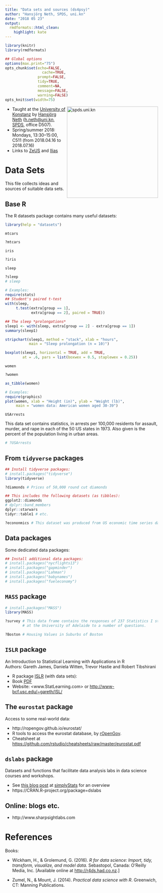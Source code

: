 ```yaml
---
title: "Data sets and sources (ds4psy)"
author: "Hansjörg Neth, SPDS, uni.kn"
date: "2018 05 23"
output:
  rmdformats::html_clean:
    highlight: kate
---
```


```r
library(knitr)
library(rmdformats)

## Global options
options(max.print="75")
opts_chunk$set(echo=FALSE,
	             cache=TRUE,
               prompt=FALSE,
               tidy=TRUE,
               comment=NA,
               message=FALSE,
               warning=FALSE)
opts_knit$set(width=75)
```

<!-- uni.kn logo and link to SPDS: -->  
<!-- ![](../inst/pix/uniKn_logo.png) --> 
<a href="https://www.spds.uni-konstanz.de/">
<img src = "../inst/pix/uniKn_logo.png" alt = "spds.uni.kn" align = "right" width = "300" style = "width: 300px; float: right; border:20;"/>
<!-- <img src = "../inst/pix/uniKn_logo_s.png" alt = "spds.uni.kn" style = "float: right; border:20;"/> --> 
</a>

* Taught at the [University of Konstanz](https://www.uni-konstanz.de/) by [Hansjörg Neth](http://neth.de/) (<h.neth@uni.kn>,  [SPDS](https://www.spds.uni-konstanz.de/), office D507).
* Spring/summer 2018: Mondays, 13:30--15:00, C511 (from 2018.04.16 to 2018.07.16) 
* Links to [ZeUS](https://zeus.uni-konstanz.de:443/hioserver/pages/startFlow.xhtml?_flowId=showEvent-flow&unitId=5101&termYear=2018&termTypeValueId=1&navigationPosition=hisinoneLehrorganisation,examEventOverviewOwn) and [Ilias](https://ilias.uni-konstanz.de/ilias/goto_ilias_uni_crs_758039.html)

# Data Sets

This file collects ideas and sources of suitable data sets.

## Base R

The R datasets package contains many useful datasets: 

```r
library(help = "datasets")
```

`mtcars`

```r
?mtcars
```

`iris`

```r
?iris
```

`sleep`

```r
?sleep
# sleep

# Examples:
require(stats)
## Student's paired t-test
with(sleep,
     t.test(extra[group == 1],
            extra[group == 2], paired = TRUE))

## The sleep *prolongations*
sleep1 <- with(sleep, extra[group == 2] - extra[group == 1])
summary(sleep1)

stripchart(sleep1, method = "stack", xlab = "hours",
           main = "Sleep prolongation (n = 10)")

boxplot(sleep1, horizontal = TRUE, add = TRUE,
        at = .6, pars = list(boxwex = 0.5, staplewex = 0.25))


```

`women`

```r
?women

as_tibble(women)

# Examples:
require(graphics)
plot(women, xlab = "Height (in)", ylab = "Weight (lb)",
     main = "women data: American women aged 30-39")
```

`USArrests`

This data set contains statistics, in arrests per 100,000 residents for assault, murder, and rape in each of the 50 US states in 1973. Also given is the percent of the population living in urban areas.

```r
# ?USArrests
```

## From `tidyverse` packages

```r
## Install tidyverse packages: 
# install.packages("tidyverse")
library(tidyverse)

?diamonds # Prices of 50,000 round cut diamonds

## This includes the following datasets (as tibbles):
ggplot2::diamonds
# dplyr::band_members
dplyr::starwars
tidyr::table1 # etc. 

?econonmics # This dataset was produced from US economic time series data available from http://research.stlouisfed.org/fred2. economics is in "wide" format, economics_long is in "long" format.
```

## Data packages

Some dedicated data packages: 

```r
## Install additional data packages:
# install.packages("nycflights13")
# install.packages("gapminder")
# install.packages("Lahman")
# install.packages("babynames")
# install.packages("fueleconomy")
```

## `MASS` package

```r
# install.packages("MASS")
library(MASS)

?survey # This data frame contains the responses of 237 Statistics I students 
        # at the University of Adelaide to a number of questions.

?Boston # Housing Values in Suburbs of Boston
```

## `ISLR` package

An Introduction to Statistical Learning with Applications in R  
Authors: Gareth James, Daniela Witten, Trevor Hastie and Robert Tibshirani

- R package [ISLR](https://CRAN.R-project.org/package=ISLR) (with data sets):   
- Book [PDF](http://www-bcf.usc.edu/~gareth/ISL/ISLR%20Seventh%20Printing.pdf) 
- Website: <www.StatLearning.com> or <http://www-bcf.usc.edu/~gareth/ISL/> 


## The `eurostat` package

Access to some real-world data:

- http://ropengov.github.io/eurostat/ 
- R tools to access the eurostat database, by [rOpenGov](http://ropengov.github.io/).
- Cheatsheet at <https://github.com/rstudio/cheatsheets/raw/master/eurostat.pdf>


## `dslabs` package

Datasets and functions that facilitate data analysis labs in data science courses and workshops. 

- See [this blog post](https://simplystatistics.org/2018/01/22/the-dslabs-package-provides-datasets-for-teaching-data-science/) at [simplyStats](simplystatistics.org) for an overview 
- https://CRAN.R-project.org/package=dslabs 


## Online: blogs etc.

- http://www.sharpsightlabs.com 


# References

Books: 

- Wickham, H., & Grolemund, G. (2016). _R for data science: Import, tidy, transform, visualize, and model data._ 
Sebastopol, Canada: O'Reilly Media, Inc.  [Available online at [http://r4ds.had.co.nz](http://r4ds.had.co.nz).]

- Zumel, N., & Mount, J. (2014). _Practical data science with R_. Greenwich, CT: Manning Publications.

<!-- eof. -->